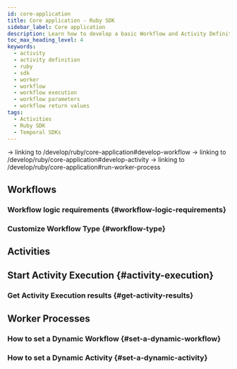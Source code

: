 ```yaml
---
id: core-application
title: Core application - Ruby SDK
sidebar_label: Core application
description: Learn how to develop a basic Workflow and Activity Definition using the Temporal Ruby SDK, run a Worker Process, and set up Dynamic Workflows and Activities.
toc_max_heading_level: 4
keywords:
  - activity
  - activity definition
  - ruby
  - sdk
  - worker
  - workflow
  - workflow execution
  - workflow parameters
  - workflow return values
tags:
  - Activities
  - Ruby SDK
  - Temporal SDKs
---
```


-> linking to /develop/ruby/core-application#develop-workflow
-> linking to /develop/ruby/core-application#develop-activity
-> linking to /develop/ruby/core-application#run-worker-process

## Workflows

<!-- CONTENT-->
<!-- Call out best practices for defining Workflow params and return values-->

### Workflow logic requirements {#workflow-logic-requirements}

<!-- Ruby specific Workflow logic requirements-->

### Customize Workflow Type {#workflow-type}

## Activities

<!-- CONTENT-->
<!-- Call out best practices for defining Activity params and return values-->

## Start Activity Execution {#activity-execution}

<!-- CONTENT-->
<!-- Call out required Timeouts-->

### Get Activity Execution results {#get-activity-results}

<!-- CONTENT-->

## Worker Processes

<!-- CONTENT-->
<!-- Call out registering multiple types-->

### How to set a Dynamic Workflow {#set-a-dynamic-workflow}

<!-- CONTENT-->

### How to set a Dynamic Activity {#set-a-dynamic-activity}

<!-- CONTENT-->
